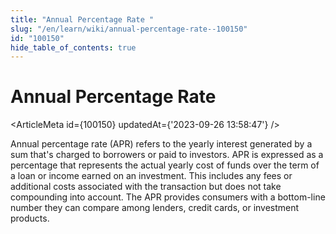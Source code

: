 ```yaml
---
title: "Annual Percentage Rate "
slug: "/en/learn/wiki/annual-percentage-rate--100150"
id: "100150"
hide_table_of_contents: true
---
```



# Annual Percentage Rate 

<ArticleMeta id={100150} updatedAt={'2023-09-26 13:58:47'} />
<div className='border-solid border-b border-t-0 my-4 border-[var(--ifm-color-gray-300)]' />

Annual percentage rate (APR) refers to the yearly interest generated by a sum that's charged to borrowers or paid to investors. APR is expressed as a percentage that represents the actual yearly cost of funds over the term of a loan or income earned on an investment. This includes any fees or additional costs associated with the transaction but does not take compounding into account. The APR provides consumers with a bottom-line number they can compare among lenders, credit cards, or investment products.
